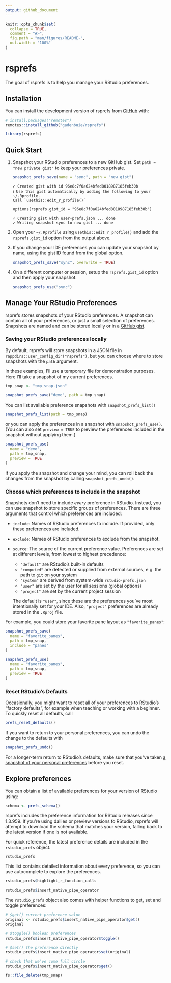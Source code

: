 ```yaml
---
output: github_document
---
```


<!-- README.md is generated from README.Rmd. Please edit that file -->

```r
knitr::opts_chunk$set(
  collapse = TRUE,
  comment = "#>",
  fig.path = "man/figures/README-",
  out.width = "100%"
)
```

# rsprefs

<!-- badges: start -->
<!-- badges: end -->

The goal of rsprefs is to help you manage your RStudio preferences.

## Installation

You can install the development version of rsprefs from [GitHub](https://github.com/) with:

``` r
# install.packages("remotes")
remotes::install_github("gadenbuie/rsprefs")
```

```r
library(rsprefs)
```

## Quick Start

1. Snapshot your RStudio preferences to a new GitHub gist.
   Set `path = "new private gist"` to keep your preferences private.
   
   ```r
   snapshot_prefs_save(name = "sync", path = "new gist")
   ```
   ```
   ✓ Created gist with id 96e8c7f0a624bfed8018987185feb30b
   ℹ Use this gist automatically by adding the following to your ~/.Rprofile.
   Call `usethis::edit_r_profile()`     
  
   options(rsprefs.gist_id = "96e8c7f0a624bfed8018987185feb30b")
  
   ✓ Creating gist with user-prefs.json ... done
   ✓ Writing snapshot sync to new gist ... done
   ```
  
2. Open your `~/.Rprofile` using `usethis::edit_r_profile()` and add the `rsprefs.gist_id` option from the output above.

3. If you change your IDE preferences you can update your snapshot by name,
   using the gist ID found from the global option.

   ```r
   snapshot_prefs_save("sync", overwrite = TRUE)
   ```
   
4. On a different computer or session, setup the `rsprefs.gist_id` option and then apply your snapshot.

   ```r
   snapshot_prefs_use("sync")
   ```

## Manage Your RStudio Preferences

rsprefs stores snapshots of your RStudio preferences.
A snapshot can contain all of your preferences, or just a small selection of preferences.
Snapshots are named and can be stored locally or in a [GitHub gist](https://gist.github.com).

### Saving your RStudio preferences locally

By default, rsprefs will store snapshots in a JSON file in `rappdirs::user_config_dir("rsprefs")`,
but you can choose where to store snapshots with the `path` argument.

In these examples, I'll use a temporary file for demonstration purposes.
Here I'll take a snapshot of my current preferences.

```r
tmp_snap <- "tmp_snap.json"

snapshot_prefs_save("demo", path = tmp_snap)
```

You can list available preference snapshots with `snapshot_prefs_list()`

```r
snapshot_prefs_list(path = tmp_snap)
```

or you can apply the preferences in a snapshot with `snapshot_prefs_use()`.
(You can also set `preview = TRUE` to preview the preferences included in the snapshot without applying them.)

```r
snapshot_prefs_use(
  name = "demo", 
  path = tmp_snap, 
  preview = TRUE
)
```

If you apply the snapshot and change your mind, you can roll back the changes from the snapshot by calling `snapshot_prefs_undo()`.

### Choose which preferences to include in the snapshot

Snapshots don't need to include _every_ preference in RStudio.
Instead, you can use snapshot to store specific groups of preferences.
There are three arguments that control which preferences are included:

- `include`: Names of RStudio preferences to include.
  If provided, only these preferences are included.
- `exclude`: Names of RStudio preferences to exclude from the snapshot.
- `source`: The source of the current preference value.
  Preferences are set at different levels, from lowest to highest precedence:

  - `"default"` are RStudio's built-in defaults
  - `"computed"` are detected or supplied from external sources, e.g. the
    path to `git` on your system
  - `"system"` are derived from system-wide `rstudio-prefs.json`
  - `"user"` are set by the user for all sessions (global options)
  - `"project"` are set by the current project session
  
  The default is `"user"`, since these are the preferences you've most
  intentionally set for your IDE. Also, `"project"` preferences are already
  stored in the `.Rproj` file.
  
For example, you could store your favorite pane layout as `"favorite_panes"`:

```r
snapshot_prefs_save(
  name = "favorite_panes", 
  path = tmp_snap,
  include = "panes"
)

snapshot_prefs_use(
  name = "favorite_panes",
  path = tmp_snap,
  preview = TRUE
)
```

### Reset RStudio's Defaults

Occasionally, you might want to reset all of your preferences to RStudio's "factory defaults", for example when teaching or working with a beginner.
To quickly reset all defaults, call

```r
prefs_reset_defaults()
```

If you want to return to your personal preferences, you can undo the change to the defaults with 

```r
snapshot_prefs_undo()
```

For a longer-term return to RStudio's defaults, make sure that you've taken [a snapshot of your personal preferences](#quick-start) before you reset.
  
## Explore preferences

You can obtain a list of available preferences for your version of RStudio using:

```r
schema <- prefs_schema()
```

rsprefs includes the preference information for RStudio releases since 1.3.959.
If you're using dailies or preview versions fo RStudio, rsprefs will attempt to download the schema that matches your version, falling back to the latest version if one is not available.

For quick reference, the latest preference details are included in the `rstudio_prefs` object.

```r
rstudio_prefs
```

This list contains detailed information about every preference, so you can use autocomplete to explore the preferences.

```r
rstudio_prefs$highlight_r_function_calls
```

```r
rstudio_prefs$insert_native_pipe_operator
```

The `rstudio_prefs` object also comes with helper functions to get, set and toggle preferences:

```r
# $get() current preference value
original <- rstudio_prefs$insert_native_pipe_operator$get()
original

# $toggle() boolean preferences
rstudio_prefs$insert_native_pipe_operator$toggle()

# $set() the preference directly
rstudio_prefs$insert_native_pipe_operator$set(original)

# check that we've come full circle
rstudio_prefs$insert_native_pipe_operator$get()
```

```r
fs::file_delete(tmp_snap)
```
